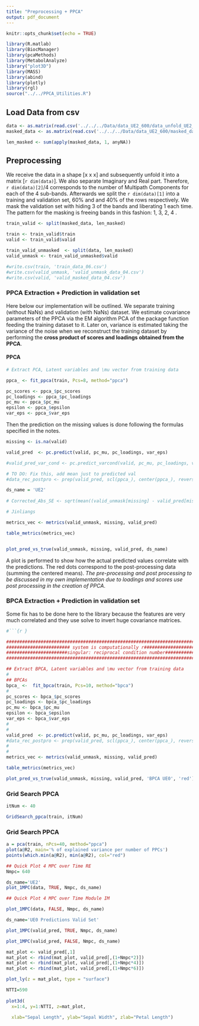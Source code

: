 ```yaml
---
title: "Preprocessing + PPCA"
output: pdf_document
---
```


```r
knitr::opts_chunk$set(echo = TRUE)
```

```r
library(R.matlab)
library(BiocManager)
library(pcaMethods)
library(MetabolAnalyze)
library("plot3D")
library(MASS)
library(abind)
library(plotly)
library(rgl)
source("../../PPCA_Utilities.R")

```

##  Load Data from csv 

```r

data <- as.matrix(read.csv('../../../Data/data_UE2_600/data_unfold_UE2_600.csv', row.names = 1))
masked_data <- as.matrix(read.csv('../../../Data/data_UE2_600/masked_data_UE2_600_04.csv', row.names = 1))

len_masked <- sum(apply(masked_data, 1, anyNA))


```

## Preprocessing 

We receive the data in a shape [x x x] and subsequently unfold it into a matrix  [`r dim(data)`]. We also separate Imaginary and Real part. Therefore, `r dim(data)[2]`/4 corresponds to the number of Multipath Components for each of the 4 sub-bands. Afterwards we split the `r dim(data)[1]` into a training and validation set, 60% and and 40% of the rows respectively. We mask the validation set with hiding 3 of the bands and liberating 1 each time. The pattern for the masking is freeing bands in this fashion: 1, 3, 2, 4 .

```r

train_valid <- split(masked_data, len_masked)

train <- train_valid$train
valid <- train_valid$valid

train_valid_unmasked  <- split(data, len_masked)
valid_unmask <- train_valid_unmasked$valid

#write.csv(train, 'train_data_06.csv')
#write.csv(valid_unmask, 'valid_unmask_data_04.csv')
#write.csv(valid, 'valid_masked_data_04.csv')

```




### PPCA Extraction + Prediction in validation set

Here below our implementation will be outlined. We separate training (without NaNs) and validation (with NaNs) dataset. We estimate covariance parameters of the PPCA via the EM algorithm PCA of the package function feeding the training dataset to it. Later on, variance is estimated taking the variance of the noise when we reconstruct the training dataset by performing the **cross product of scores and loadings obtained from the PPCA**.

#### PPCA

```r
# Extract PCA, Latent variables and \mu vector from training data

ppca_ <- fit_ppca(train, Pcs=8, method="ppca")

pc_scores <- ppca_$pc_scores
pc_loadings <- ppca_$pc_loadings
pc_mu <- ppca_$pc_mu
epsilon <- ppca_$epsilon
var_eps <- ppca_$var_eps


```
Then the prediction on the missing values is done following the formulas specified in the notes.

```r
missing <- is.na(valid)

valid_pred  <- pc.predict(valid, pc_mu, pc_loadings, var_eps)

#valid_pred_var_cond <- pc.predict_varcond(valid, pc_mu, pc_loadings, var_eps)

# TO DO: Fix this, add mean just to predicted val 
#data_rec_postpro <- prep(valid_pred, scl(ppca_), center(ppca_), reverse=TRUE) 


```

```r
ds_name = 'UE2'
  
# Corrected_Abs_SE <- sqrt(mean((valid_unmask[missing] - valid_pred[missing]))^2 / var(valid_unmask[missing]))

# Jinliangs

metrics_vec <- metrics(valid_unmask, missing, valid_pred)

table_metrics(metrics_vec)


plot_pred_vs_true(valid_unmask, missing, valid_pred, ds_name)

```
A plot is performed to show how the actual predicted values correlate with the predictions. The red dots correspond to the post-processing data (summing the centered means). *The pre-processing and post processing to be discussed in my own implementation due to loadings and scores use post processing in the creation of PPCA*.



### BPCA Extraction + Prediction in validation set

Some fix has to be done here to the library because the features are very much correlated and they use solve to invert huge covariance matrices.

```r
#```{r }

################################################################################
######################## system is computationally r############################
#######################singular: reciprocal condition number####################
################################################################################

## Extract BPCA, Latent variables and \mu vector from training data
#
## BPCAs
bpca_ <-  fit_bpca(train, Pcs=10, method="bpca")
#
pc_scores <- bpca_$pc_scores
pc_loadings <- bpca_$pc_loadings
pc_mu <- bpca_$pc_mu
epsilon <- bpca_$epsilon
var_eps <- bpca_$var_eps
#
#
valid_pred  <- pc.predict(valid, pc_mu, pc_loadings, var_eps)
#data_rec_postpro <- prep(valid_pred, scl(ppca_), center(ppca_), reverse=TRUE) 
#
#
metrics_vec <- metrics(valid_unmask, missing, valid_pred)

table_metrics(metrics_vec)
```



```r
plot_pred_vs_true(valid_unmask, missing, valid_pred, 'BPCA UE0', 'red')

```

### Grid Search PPCA

```r
itNum <- 40

GridSearch_ppca(train, itNum)

```

### Grid Search PPCA
```r
a = pca(train, nPcs=40, method="ppca")
plot(a@R2, main='% of explained variance per number of PPCs')
points(which.min(a@R2), min(a@R2), col="red")
```

```r
## Quick Plot 4 MPC over Time RE
Nmpc= 640

ds_name='UE2'
plot_1MPC(data, TRUE, Nmpc, ds_name)
```
```r
## Quick Plot 4 MPC over Time Module IM

plot_1MPC(data, FALSE, Nmpc, ds_name)

```

```r


ds_name='UE0 Predictions Valid Set'

plot_1MPC(valid_pred, TRUE, Nmpc, ds_name)

```

```r

plot_1MPC(valid_pred, FALSE, Nmpc, ds_name)


```


```r

mat_plot <- valid_pred[,1]
mat_plot <- rbind(mat_plot, valid_pred[,(1+Nmpc*2)])
mat_plot <- rbind(mat_plot, valid_pred[,(1+Nmpc*4)])
mat_plot <- rbind(mat_plot, valid_pred[,(1+Nmpc*6)])

plot_ly(z = mat_plot, type = "surface")

```
```r
NTTI=590
  
plot3d( 
  x=1:4, y=1:NTTI, z=mat_plot, 

  xlab="Sepal Length", ylab="Sepal Width", zlab="Petal Length")


```
